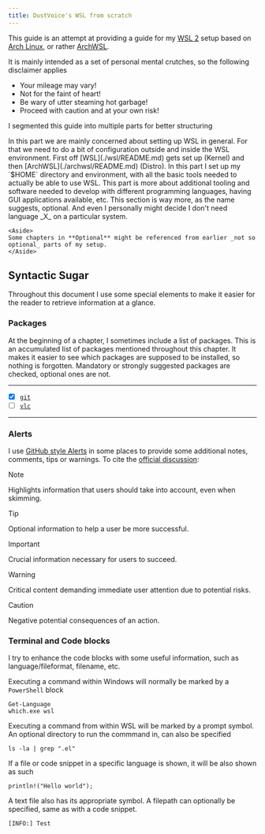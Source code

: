 ```yaml
---
title: DustVoice's WSL from scratch
---
```



This guide is an attempt at providing a guide for my [WSL 2](https://learn.microsoft.com/en-us/windows/wsl/install) setup based on [Arch Linux](https://archlinux.org), or rather [ArchWSL](https://github.com/yuk7/ArchWSL).

It is mainly intended as a set of personal mental crutches, so the following disclaimer applies

<Aside type="caution">

- Your mileage may vary!
- Not for the faint of heart!
- Be wary of utter steaming hot garbage!
- Proceed with caution and at your own risk!

</Aside>

I segmented this guide into multiple parts for better structuring

<CardGrid stagger>
  <Card title="Prerequisites">
    In this part we are mainly concerned about setting up WSL in general. For
    that we need to do a bit of configuration outside and inside the WSL
    environment. First off [WSL](./wsl/README.md) gets set up (Kernel) and then
    [ArchWSL](./archwsl/README.md) (Distro).
  </Card>
  <Card title="Setup HOME">
    In this part I set up my `$HOME` directory and environment, with all the
    basic tools needed to actually be able to use WSL.
  </Card>
  <Card title="Optional">
    This part is more about additional tooling and software needed to develop with different
    programming languages, having GUI applications available, etc.
    This section is way more, as the name suggests, optional.
    And even I personally might decide I don't need language _X_ on a particular system.

    <Aside>
    Some chapters in **Optional** might be referenced from earlier _not so
    optional_ parts of my setup.
    </Aside>

  </Card>
</CardGrid>

## Syntactic Sugar

Throughout this document I use some special elements to make it easier for the reader to retrieve information at a glance.

### Packages

At the beginning of a chapter, I sometimes include a list of packages.
This is an accumulated list of packages mentioned throughout this chapter.
It makes it easier to see which packages are supposed to be installed, so nothing is forgotten.
Mandatory or strongly suggested packages are checked, optional ones are not.

---

- [x] [`git`](https://archlinux.org/packages/extra/x86_64/git/)
- [ ] [`vlc`](https://archlinux.org/packages/extra/x86_64/vlc/)

---

### Alerts

I use [GitHub style Alerts](https://github.blog/changelog/2023-12-14-new-markdown-extension-alerts-provide-distinctive-styling-for-significant-content/)
in some places to provide some additional notes, comments, tips or warnings.
To cite the [official discussion](https://github.com/orgs/community/discussions/16925):

> [!NOTE]  
> Highlights information that users should take into account, even when skimming.

> [!TIP]
> Optional information to help a user be more successful.

> [!IMPORTANT]  
> Crucial information necessary for users to succeed.

> [!WARNING]  
> Critical content demanding immediate user attention due to potential risks.

> [!CAUTION]
> Negative potential consequences of an action.

### Terminal and Code blocks

I try to enhance the code blocks with some useful information, such as language/fileformat, filename, etc.

Executing a command within Windows will normally be marked by a `PowerShell` block

```powershell,lang=PowerShell,icon=.devicon-powershell-plain
Get-Language
which.exe wsl
```

Executing a command from within WSL will be marked by a prompt symbol.
An optional directory to run the commmand in, can also be specified

```bash,nolang,icon=.fa.fa-terminal,filepath=~/dotfiles
ls -la | grep ".el"
```

If a file or code snippet in a specific language is shown, it will be also shown as such

```rust,lang=Rust,icon=.devicon-rust-original
println!("Hello world");
```

A text file also has its appropriate symbol.
A filepath can optionally be specified, same as with a code snippet.

```txt,nolang,icon=.fa.fa-file-text-o,filepath=~/log.txt
[INFO:] Test
```
